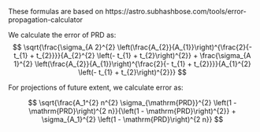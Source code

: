 
These formulas are based on https://astro.subhashbose.com/tools/error-propagation-calculator

We calculate the error of PRD as:
$$
\sqrt{\frac{\sigma_{A 2}^{2} \left(\frac{A_{2}}{A_{1}}\right)^{\frac{2}{- t_{1} + t_{2}}}}{A_{2}^{2} \left(- t_{1} + t_{2}\right)^{2}} + \frac{\sigma_{A 1}^{2} \left(\frac{A_{2}}{A_{1}}\right)^{\frac{2}{- t_{1} + t_{2}}}}{A_{1}^{2} \left(- t_{1} + t_{2}\right)^{2}}}
$$


For projections of future extent, we calculate error as:

$$
\sqrt{\frac{A_1^{2} n^{2} \sigma_{\mathrm{PRD}}^{2} \left(1 - \mathrm{PRD}\right)^{2 n}}{\left(1 - \mathrm{PRD}\right)^{2}} + \sigma_{A_1}^{2} \left(1 - \mathrm{PRD}\right)^{2 n}}
$$
